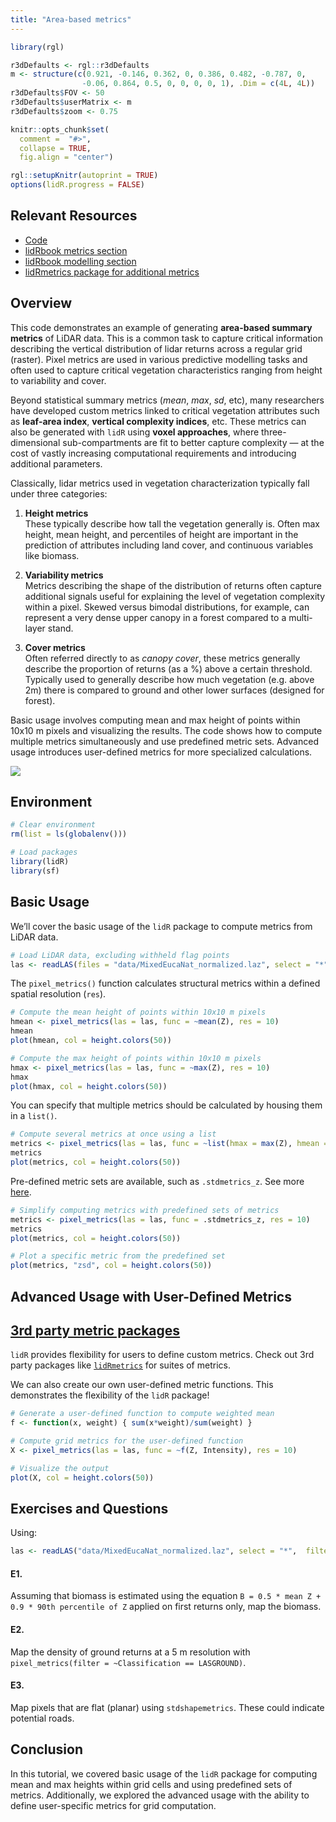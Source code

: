 ```yaml
---
title: "Area-based metrics"
---
```


```r
library(rgl)

r3dDefaults <- rgl::r3dDefaults
m <- structure(c(0.921, -0.146, 0.362, 0, 0.386, 0.482, -0.787, 0, 
                -0.06, 0.864, 0.5, 0, 0, 0, 0, 1), .Dim = c(4L, 4L))
r3dDefaults$FOV <- 50
r3dDefaults$userMatrix <- m
r3dDefaults$zoom <- 0.75

knitr::opts_chunk$set(
  comment =  "#>", 
  collapse = TRUE,
  fig.align = "center")

rgl::setupKnitr(autoprint = TRUE) 
options(lidR.progress = FALSE)
```

## Relevant Resources

-    [Code](https://github.com/liamirwin/LPS_lidRtutorial/blob/master/R/03_aba.R)
-   [lidRbook metrics section](https://r-lidar.github.io/lidRbook/grid_metrics.html)
-   [lidRbook modelling section](https://r-lidar.github.io/lidRbook/modelling.html)
-   [lidRmetrics package for additional metrics](https://ptompalski.github.io/lidRmetrics/ "Tutorial website for lidRmetrics package")

## Overview

This code demonstrates an example of generating **area-based summary metrics** of LiDAR data. This is a common task to capture critical information describing the vertical distribution of lidar returns across a regular grid (raster). Pixel metrics are used in various predictive modelling tasks and often used to capture critical vegetation characteristics ranging from height to variability and cover.

Beyond statistical summary metrics (*mean*, *max*, *sd*, etc), many researchers have developed custom metrics linked to critical vegetation attributes such as **leaf-area index**, **vertical complexity indices**, etc. These metrics can also be generated with `lidR` using **voxel approaches**, where three-dimensional sub-compartments are fit to better capture complexity — at the cost of vastly increasing computational requirements and introducing additional parameters.

Classically, lidar metrics used in vegetation characterization typically fall under three categories:

1.  **Height metrics**\
    These typically describe how tall the vegetation generally is. Often max height, mean height, and percentiles of height are important in the prediction of attributes including land cover, and continuous variables like biomass.

2.  **Variability metrics**\
    Metrics describing the shape of the distribution of returns often capture additional signals useful for explaining the level of vegetation complexity within a pixel. Skewed versus bimodal distributions, for example, can represent a very dense upper canopy in a forest compared to a multi-layer stand.

3.  **Cover metrics**\
    Often referred directly to as *canopy cover*, these metrics generally describe the proportion of returns (as a %) above a certain threshold. Typically used to generally describe how much vegetation (e.g. above 2m) there is compared to ground and other lower surfaces (designed for forest).

Basic usage involves computing mean and max height of points within 10x10 m pixels and visualizing the results. The code shows how to compute multiple metrics simultaneously and use predefined metric sets. Advanced usage introduces user-defined metrics for more specialized calculations.

![](images/clipboard-269210651.png)

## Environment

```r
# Clear environment
rm(list = ls(globalenv()))

# Load packages
library(lidR)
library(sf)
```

## Basic Usage

We'll cover the basic usage of the `lidR` package to compute metrics from LiDAR data.

```r
# Load LiDAR data, excluding withheld flag points
las <- readLAS(files = "data/MixedEucaNat_normalized.laz", select = "*",  filter = "-set_withheld_flag 0")
```

The `pixel_metrics()` function calculates structural metrics within a defined spatial resolution (`res`).

```r
# Compute the mean height of points within 10x10 m pixels
hmean <- pixel_metrics(las = las, func = ~mean(Z), res = 10)
hmean
plot(hmean, col = height.colors(50))
```

```r
# Compute the max height of points within 10x10 m pixels
hmax <- pixel_metrics(las = las, func = ~max(Z), res = 10)
hmax
plot(hmax, col = height.colors(50))
```

You can specify that multiple metrics should be calculated by housing them in a `list()`.

```r
# Compute several metrics at once using a list
metrics <- pixel_metrics(las = las, func = ~list(hmax = max(Z), hmean = mean(Z)), res = 10)
metrics
plot(metrics, col = height.colors(50))
```

Pre-defined metric sets are available, such as `.stdmetrics_z`. See more [here](https://github.com/r-lidar/lidR/wiki/stdmetrics).

```r
# Simplify computing metrics with predefined sets of metrics
metrics <- pixel_metrics(las = las, func = .stdmetrics_z, res = 10)
metrics
plot(metrics, col = height.colors(50))

# Plot a specific metric from the predefined set
plot(metrics, "zsd", col = height.colors(50))
```

## Advanced Usage with User-Defined Metrics

::: callout-tip
## [3rd party metric packages](https://r-lidar.github.io/lidRbook/metrics.html#metrics-3rd-party)

`lidR` provides flexibility for users to define custom metrics. Check out 3rd party packages like [`lidRmetrics`](https://github.com/ptompalski/lidRmetrics) for suites of metrics.
:::

We can also create our own user-defined metric functions. This demonstrates the flexibility of the `lidR` package!

```r
# Generate a user-defined function to compute weighted mean
f <- function(x, weight) { sum(x*weight)/sum(weight) }

# Compute grid metrics for the user-defined function
X <- pixel_metrics(las = las, func = ~f(Z, Intensity), res = 10)

# Visualize the output
plot(X, col = height.colors(50))
```

## Exercises and Questions

Using:

``` r
las <- readLAS("data/MixedEucaNat_normalized.laz", select = "*",  filter = "-set_withheld_flag 0")
```

#### E1.

Assuming that biomass is estimated using the equation `B = 0.5 * mean Z + 0.9 * 90th percentile of Z` applied on first returns only, map the biomass.

#### E2.

Map the density of ground returns at a 5 m resolution with `pixel_metrics(filter = ~Classification == LASGROUND)`.

#### E3.

Map pixels that are flat (planar) using `stdshapemetrics`. These could indicate potential roads.

## Conclusion

In this tutorial, we covered basic usage of the `lidR` package for computing mean and max heights within grid cells and using predefined sets of metrics. Additionally, we explored the advanced usage with the ability to define user-specific metrics for grid computation.
